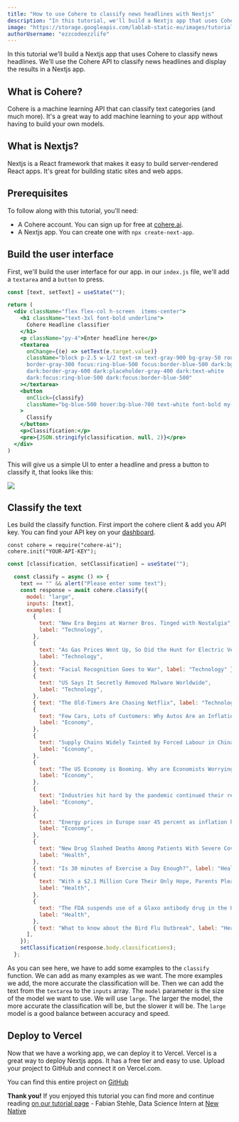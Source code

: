 ```yaml
---
title: "How to use Cohere to classify news headlines with Nextjs" 
description: "In this tutorial, we'll build a Nextjs app that uses Cohere to classify news headlines."
image: "https://storage.googleapis.com/lablab-static-eu/images/tutorials/thumbnail-cohere.png"
authorUsername: "ezzcodeezzlife"
---
```


In this tutorial we'll build a Nextjs app that uses Cohere to classify news headlines. We'll 
use the Cohere API to classify news headlines and display the results in a Nextjs app.

## What is Cohere?

Cohere is a machine learning API that can classify text categories (and much more). It's 
a great way to add machine learning to your app without having to build your own models.

## What is Nextjs?

Nextjs is a React framework that makes it easy to build server-rendered React apps. It's
great for building static sites and web apps.

## Prerequisites

To follow along with this tutorial, you'll need:

- A Cohere account. You can sign up for free at [cohere.ai](https://cohere.ai).
- A Nextjs app. You can create one with `npx create-next-app`.

## Build the user interface

First, we'll build the user interface for our app. in our `index.js` file, we'll add a
`textarea` and a `button` to press. 

```jsx
const [text, setText] = useState("");

return (
  <div className="flex flex-col h-screen  items-center">
    <h1 className="text-3xl font-bold underline">
      Cohere Headline classifier
    </h1>
    <p className="py-4">Enter headline here</p>
    <textarea
      onChange={(e) => setText(e.target.value)}
      className="block p-2.5 w-1/2 text-sm text-gray-900 bg-gray-50 rounded-lg border 
      border-gray-300 focus:ring-blue-500 focus:border-blue-500 dark:bg-gray-700 
      dark:border-gray-600 dark:placeholder-gray-400 dark:text-white 
      dark:focus:ring-blue-500 dark:focus:border-blue-500"
    ></textarea>
    <button
      onClick={classify}
      className="bg-blue-500 hover:bg-blue-700 text-white font-bold my-4 p-4 rounded"
    >
      Classify
    </button>
    <p>Classification:</p>
    <pre>{JSON.stringify(classification, null, 2)}</pre>
  </div>
)
```
This will give us a simple UI to enter a headline and press a button to classify it, that 
looks like this:

<Img src="https://storage.googleapis.com/lablab-static-eu/images/tutorials/classify.JPG" />

## Classify the text

Les build the classify function. First import the cohere client & add you API key. You can 
find your API key on your [dashboard](https://dashboard.cohere.ai/).

```
const cohere = require("cohere-ai");
cohere.init("YOUR-API-KEY");
```

```js
const [classification, setClassification] = useState("");

  const classify = async () => {
    text == "" && alert("Please enter some text");
    const response = await cohere.classify({
      model: "large",
      inputs: [text],
      examples: [
        {
          text: "New Era Begins at Warner Bros. Tinged with Nostalgia",
          label: "Technology",
        },
        {
          text: "As Gas Prices Went Up, So Did the Hunt for Electric Vehicles",
          label: "Technology",
        },
        { text: "Facial Recognition Goes to War", label: "Technology" },
        {
          text: "US Says It Secretly Removed Malware Worldwide",
          label: "Technology",
        },
        { text: "The Old-Timers Are Chasing Netflix", label: "Technology" },
        {
          text: "Few Cars, Lots of Customers: Why Autos Are an Inflation Risk",
          label: "Economy",
        },
        {
          text: "Supply Chains Widely Tainted by Forced Labour in China",
          label: "Economy",
        },
        {
          text: "The US Economy is Booming. Why are Economists Worrying About a Recession?",
          label: "Economy",
        },
        {
          text: "Industries hit hard by the pandemic continued their rebound",
          label: "Economy",
        },
        {
          text: "Energy prices in Europe soar 45 percent as inflation hits another record",
          label: "Economy",
        },
        {
          text: "New Drug Slashed Deaths Among Patients With Severe Covid, Maker Claims",
          label: "Health",
        },
        { text: "Is 30 minutes of Exercise a Day Enough?", label: "Health" },
        {
          text: "With a $2.1 Million Cure Their Only Hope, Parents Plead for Help Online",
          label: "Health",
        },
        {
          text: "The FDA suspends use of a Glaxo antibody drug in the US as an Omnicron subvariant spreads",
          label: "Health",
        },
        { text: "What to know about the Bird Flu Outbreak", label: "Health" },
      ],
    });
    setClassification(response.body.classifications);
  };
```

As you can see here, we have to add some examples to the `classify` function. We can add as many
examples as we want. The more examples we add, the more accurate the classification will be.
Then we can add the text from the `textarea` to the `inputs` array. The `model` parameter is the
size of the model we want to use. We will use `large`. The larger the model, the more accurate the
classification will be, but the slower it will be. The `large` model is a good balance between
accuracy and speed.

## Deploy to Vercel

Now that we have a working app, we can deploy it to Vercel. Vercel is a great way to deploy
Nextjs apps. It has a free tier and easy to use. Upload your project to GitHub and connect it
on Vercel.com.

You can find this entire project on [GitHub](https://github.com/lablab-ai/cohere-headline-classify-nextjs)

**Thank you!** 
If you enjoyed this tutorial you can find more and continue reading [on our tutorial page](https://lablab.ai/t/) - Fabian Stehle, Data Science Intern at [New Native](https://newnative.ai/)
